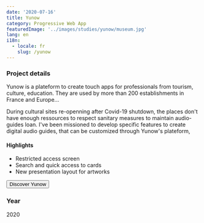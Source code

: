 ```yaml
---
date: '2020-07-16'
title: Yunow
category: Progressive Web App
featuredImage: '../images/studies/yunow/museum.jpg'
lang: en
i18n:
  - locale: fr
    slug: /yunow
---
```


### Project details

Yunow is a plateform to create touch apps for professionals from tourism, culture, education. They are used by more than 200 establishments in France and Europe...

During cultural sites re-openning after Covid-19 shutdown, the places don't have enough ressources to respect sanitary measures to maintain audio-guides loan. I've been missioned to develop specific features to create digital audio guides, that can be customized through Yunow's plateform,

#### Highlights

- Restricted access screen
- Search and quick access to cards
- New presentation layout for artworks

<p style={{textAlign: 'center'}}><Button href="https://yunow.io">Discover Yunow</Button></p>

### Year
2020
